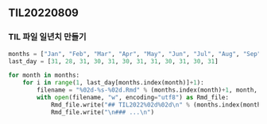 ## TIL20220809  

### TIL 파일 일년치 만들기

```python
months = ["Jan", "Feb", "Mar", "Apr", "May", "Jun", "Jul", "Aug", "Sep", "Oct", "Nov", "Dec"]
last_day = [31, 28, 31, 30, 31, 30, 31, 31, 30, 31, 30, 31]

for month in months:
    for i in range(1, last_day[months.index(month)]+1):
        filename = "%02d-%s-%02d.Rmd" % (months.index(month)+1, month, i)
        with open(filename, "w", encoding="utf8") as Rmd_file:
            Rmd_file.write("## TIL2022%02d%02d\n" % (months.index(month)+1, i))
            Rmd_file.write("\n### ...\n")
```
